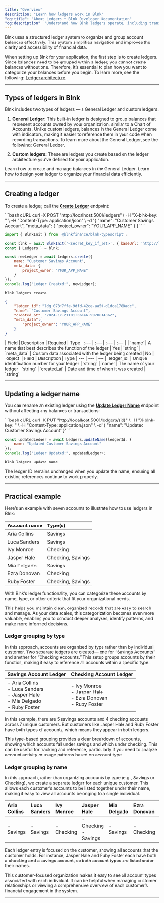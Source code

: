 ```yaml
---
title: "Overview"
description: "Learn how ledgers work in Blnk"
"og:title": "About Ledgers • Blnk Developer Documentation"
"og:description": "Understand how Blnk ledgers operate, including transaction recording, ledger architecture, and accounting logic"
---
```



Blnk uses a structured ledger system to organize and group account balances effectively. This system simplifies navigation and improves the clarity and accessibility of financial data.

When setting up Blnk for your application, the first step is to create ledgers. Since balances need to be grouped within a ledger, you cannot create balances without one. Therefore, it’s essential to plan how you want to categorize your balances before you begin. To learn more, see the following: [Ledger architecture](/ledgers/architecture).

---

## Types of ledgers in Blnk

Blnk includes two types of ledgers — a General Ledger and custom ledgers.

1. **General Ledger:** This built-in ledger is designed to group balances that represent accounts owned by your organization, similar to a Chart of Accounts. Unlike custom ledgers, balances in the General Ledger come with indicators, making it easier to reference them in your code when recording transactions. To learn more about the General Ledger, see the following: [General Ledger](/ledgers/general-ledger).

2. **Custom ledgers:** These are ledgers you create based on the ledger architecture you’ve defined for your application.

<CardGroup>
  <Card title="Creating balances in the General Ledger" icon="abacus" href="/balances/internal-balances">
    Learn how to create and manage balances in the General Ledger.
  </Card>
  <Card title="Architecting your ledger" icon="sitemap" href="/ledgers/architecture">
    Learn how to design your ledger to organize your financial data efficiently.
  </Card>
</CardGroup>

---

## Creating a ledger

To create a ledger, call the [**Create Ledger**](/reference/create-ledger) endpoint:

<CodeGroup>
```bash cURL
curl -X POST "http://localhost:5001/ledgers" \
  -H "X-blnk-key: <api-key>" \
  -H "Content-Type: application/json" \
  -d '{
    "name": "Customer Savings Account",
    "meta_data": {
        "project_owner": "YOUR_APP_NAME"
    }
  }'
```

```javascript TypeScript
import { BlnkInit } from '@blnkfinance/blnk-typescript';

const blnk = await BlnkInit('<secret_key_if_set>', { baseUrl: 'http://localhost:5001' });
const { Ledgers } = blnk;

const newLedger = await Ledgers.create({
    name: "Customer Savings Account",
    meta_data: {
        project_owner: "YOUR_APP_NAME"
    }
});
console.log("Ledger Created:", newLedger);
```

```bash Blnk CLI
blnk ledgers create
```
</CodeGroup>

```json Response
{
    "ledger_id": "ldg_073f7ffe-9dfd-42ce-aa50-d1dca1788adc",
    "name": "Customer Savings Account",
    "created_at": "2024-12-21T01:36:46.997063436Z",
    "meta_data":{
        "project_owner": "YOUR_APP_NAME"
    }
}
```

<Tabs>
    <Tab title="Request">
        | Field | Description | Required | Type
		| :--- | :--- | :--- | :--- |
		| `name` | A name that best describes the function of the ledger | Yes | `string`
		| `meta_data` | Custom data associated with the ledger being created | No | `object`
    </Tab>
    <Tab title="Response">
        | Field | Description | Type
		| --- | --- | --- 
		| `ledger_id` | Unique identification number for your ledger | `string`
		| `name` | The name of your ledger | `string`
		| `created_at` | Date and time of when it was created | `string`
    </Tab>
</Tabs>

---

## Updating a ledger name

You can rename an existing ledger using the [**Update Ledger Name**](/reference/update-ledger-name) endpoint without affecting any balances or transactions:

<CodeGroup>
```bash cURL
curl -X PUT "http://localhost:5001/ledgers/{id}" \
  -H "X-blnk-key: <api-key>" \
  -H "Content-Type: application/json" \
  -d '{
    "name": "Updated Customer Savings Account"
  }'
```

```javascript TypeScript
const updatedLedger = await Ledgers.updateName(ledgerId, {
    name: "Updated Customer Savings Account"
});
console.log("Ledger Updated:", updatedLedger);
```

```bash Blnk CLI
blnk ledgers update-name
```
</CodeGroup>

<Tip>
The ledger ID remains unchanged when you update the name, ensuring all existing references continue to work properly.
</Tip>

---

## Practical example

Here’s an example with seven accounts to illustrate how to use ledgers in Blnk:

| Account name | Type(s) | 
| :--- | :--- |
| Aria Collins | Savings |
| Luca Sanders | Savings |
| Ivy Monroe | Checking |
| Jasper Hale | Checking, Savings |
| Mia Delgado | Savings |
| Ezra Donovan | Checking |
| Ruby Foster | Checking, Savings |

With Blnk’s ledger functionality, you can categorize these accounts by name, type, or other criteria that fit your organizational needs. 

This helps you maintain clean, organized records that are easy to search and manage. As your data scales, this categorization becomes even more valuable, enabling you to conduct deeper analyses, identify patterns, and make more informed decisions.

### Ledger grouping by type

In this approach, accounts are organized by type rather than by individual customer. Two separate ledgers are created— one for “Savings Accounts” and another for “Checking Accounts.” This setup groups accounts by their function, making it easy to reference all accounts within a specific type.

| Savings Account Ledger | Checking Account Ledger |
| :--- | :--- |
| - Aria Collins <br/> - Luca Sanders <br/> - Jasper Hale <br/> - Mia Delgado <br/> - Ruby Foster| - Ivy Monroe <br/> - Jasper Hale <br/> - Ezra Donovan <br/> - Ruby Foster |

In this example, there are 5 savings accounts and 4 checking accounts across 7 unique customers. But customers like Jasper Hale and Ruby Foster have both types of accounts, which means they appear in both ledgers.

This type-based grouping provides a clear breakdown of accounts, showing which accounts fall under savings and which under checking. This can be useful for tracking and reference, particularly if you need to analyze account activity or usage patterns based on account type.

### Ledger grouping by name

In this approach, rather than organizing accounts by type (e.g., Savings or Checking), we create a separate ledger for each unique customer. This allows each customer’s accounts to be listed together under their name, making it easy to view all accounts belonging to a single individual.

| **Aria Collins** | **Luca Sanders** | **Ivy Monroe** | **Jasper Hale** | **Mia Delgado** | **Ezra Donovan** | **Ruby Foster** |
| :--- | :--- | :--- | :--- | :--- | :--- | :--- |
| - Savings | - Savings | - Checking | - Checking <br/> - Savings | - Savings | - Checking | - Checking <br/> - Savings |

Each ledger entry is focused on the customer, showing all accounts that the customer holds. For instance, Jasper Hale and Ruby Foster each have both a checking and a savings account, so both account types are listed under their names.

This customer-focused organization makes it easy to see all account types associated with each individual. It can be helpful when managing customer relationships or viewing a comprehensive overview of each customer’s financial engagement in the system.

---

<NeedHelp />